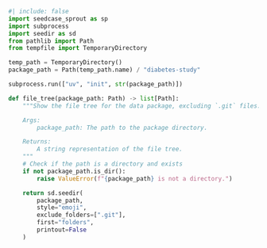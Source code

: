 ```python
#| include: false
import seedcase_sprout as sp
import subprocess
import seedir as sd
from pathlib import Path
from tempfile import TemporaryDirectory

temp_path = TemporaryDirectory()
package_path = Path(temp_path.name) / "diabetes-study"

subprocess.run(["uv", "init", str(package_path)])

def file_tree(package_path: Path) -> list[Path]:
    """Show the file tree for the data package, excluding `.git` files.

    Args:
        package_path: The path to the package directory.

    Returns:
        A string representation of the file tree.
    """
    # Check if the path is a directory and exists
    if not package_path.is_dir():
        raise ValueError(f"{package_path} is not a directory.")

    return sd.seedir(
        package_path,
        style="emoji",
        exclude_folders=[".git"],
        first="folders",
        printout=False
    )
```
